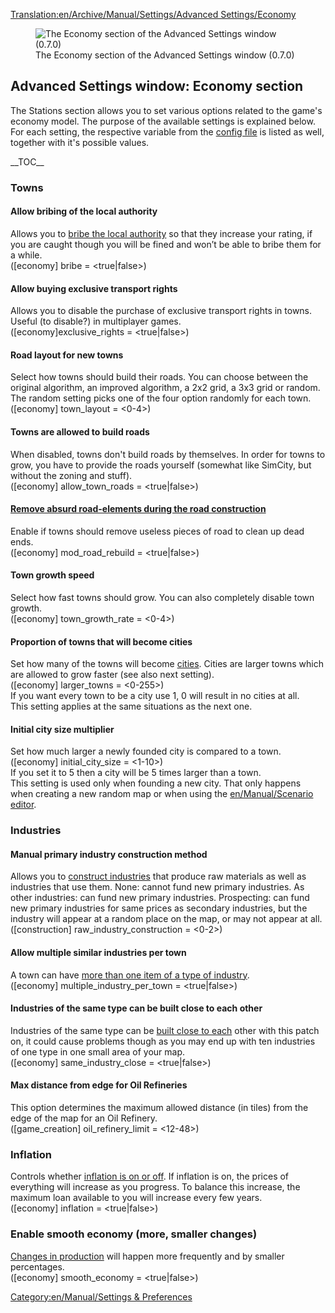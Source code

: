 [[Translation:en/Archive/Manual/Settings/Advanced Settings/Economy]]
{{en/Warning|Information on this page applies to 0.7.x and up. See [[en/Archive/Manual/Settings/Configuring patches]] for information of how to change settings in 0.6.x and earlier.}}

[[File:en/Archive/Manual/Settings/Advset economy.png|frame|left|The Economy section of the Advanced Settings window (0.7.0)]]
==Advanced Settings window: Economy section==
{{en/Archive/Manual/Settings/Advanced Settings}}
The Stations section allows you to set various options related to the game's economy model. The purpose of the available settings is explained below. For each setting, the respective variable from the [[en/Archive/Manual/Settings/Openttd.cfg|config file]] is listed as well, together with it's possible values.

__TOC__

===Towns===
====Allow bribing of the local authority====
Allows you to [[en/Archive/Manual/Settings/Bribe authority|bribe the local authority]] so that they increase your rating, if you are caught though you will be fined and won’t be able to bribe them for a while.
<br />([economy] bribe = <true|false>)

====Allow buying exclusive transport rights====
Allows you to disable the purchase of exclusive transport rights in towns. Useful (to disable?) in multiplayer games.
<br />([economy]exclusive_rights = <true|false>)

====Road layout for new towns====
Select how towns should build their roads. You can choose between the original algorithm, an improved algorithm, a 2x2 grid, a 3x3 grid or random. The random setting picks one of the four option randomly for each town.
<br />([economy] town_layout = <0-4>)

====Towns are allowed to build roads====
When disabled, towns don't build roads by themselves. In order for towns to grow, you have to provide the roads yourself (somewhat like SimCity, but without the zoning and stuff).
<br />([economy] allow_town_roads = <true|false>)

====[[en/Archive/Manual/Settings/Remove absurd road-elements during the road construction|Remove absurd road-elements during the road construction]]====
Enable if towns should remove useless pieces of road to clean up dead ends.
<br />([economy] mod_road_rebuild = <true|false>)

====Town growth speed====
Select how fast towns should grow. You can also completely disable town growth.
<br />([economy] town_growth_rate = <0-4>)

====Proportion of towns that will become cities====
Set how many of the towns will become [[en/Manual/Towns|cities]]. Cities are larger towns which are allowed to grow faster (see also next setting).
<br />([economy] larger_towns = <0-255>)
<br />If you want every town to be a city use 1, 0 will result in no cities at all.
<br />This setting applies at the same situations as the next one.

====Initial city size multiplier====
Set how much larger a newly founded city is compared to a town.
<br />([economy] initial_city_size = <1-10>)
<br />If you set it to 5 then a city will be 5 times larger than a town.
<br />This setting is used only when founding a new city. That only happens when creating a new random map or when using the [[en/Manual/Scenario editor]].

===Industries===
====Manual primary industry construction method====
Allows you to [[en/Archive/Manual/Settings/Build raw material industries|construct industries]] that produce raw materials as well as industries that use them. None: cannot fund new primary industries. As other industries: can fund new primary industries. Prospecting: can fund new primary industries for same prices as secondary industries, but the industry will appear at a random place on the map, or may not appear at all.
<br />([construction] raw_industry_construction = <0-2>)

====Allow multiple similar industries per town====
A town can have [[en/Archive/Manual/Settings/Multiple industries per town|more than one item of a type of industry]].
<br />([economy] multiple_industry_per_town = <true|false>)

====Industries of the same type can be built close to each other====
Industries of the same type can be [[en/Archive/Manual/Settings/Same industries close|built close to each]] other with this patch on, it could cause problems though as you may end up with ten industries of one type in one small area of your map.
<br />([economy] same_industry_close = <true|false>)

====Max distance from edge for Oil Refineries====
This option determines the maximum allowed distance (in tiles) from the edge of the map for an Oil Refinery.
<br />([game_creation] oil_refinery_limit = <12-48>)

===Inflation===
Controls whether [[en/Archive/Manual/Settings/Disable inflation|inflation is on or off]]. If inflation is on, the prices of everything will increase as you progress. To balance this increase, the maximum loan available to you will increase every few years.
<br />([economy] inflation = <true|false>)

===Enable smooth economy (more, smaller changes)===
[[en/Archive/Manual/Settings/Smooth economy|Changes in production]] will happen more frequently and by smaller percentages.
<br />([economy] smooth_economy = <true|false>)



[[Category:en/Manual/Settings & Preferences]]